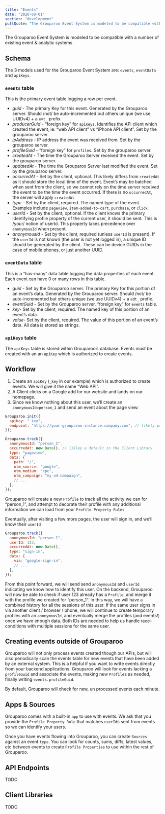 ```yaml
---
title: "Events"
date: "2020-08-01"
section: "development"
pullQuote: "The Grouparoo Event System is modeled to be compatible with a number of existing event & analytic systems."
---
```


The Grouparoo Event System is modeled to be compatible with a number of existing event & analytic systems.

## Schema

The 3 models used for the Grouparoo Event System are: `events`, `eventData` and `apiKeys`.

### `events` table

This is the primary event table logging a row per event.

- _guid_ - The primary Key for this event. Generated by the Grouparoo server. Should /not/ be auto-incremented but others unique (we use UUIDv4) + a `evt_` prefix.
- _producerGuid_ - “foreign key” for `apiKeys`. Identifies the API client which created the event, ie: “web API client” vs “iPhone API client”. Set by the grouparoo server.
- _ipAddress_ - IP address the event was received from. Set by the grouparoo server.
- _profileGuid_ - “foreign key” for `profiles`. Set by the grouparoo server.
- _createdAt_ - The time the Grouparoo Server received the event. Set by the grouparoo server.
- _updatedAt_ - The time the Grouparoo Server last modified the event. Set by the grouparoo server.
- _occurredAt_ - Set by the client, optional. This likely differs from `createdAt` as it should store the local time of the event. Event’s may be batched when sent from the client, so we cannot rely on the time server received the event to be the time the event occurred. If there is no `occurredAt`, the server will apply `createdAt`
- _type_ - Set by the client, required. The named type of the event. Examples include `pageview`, `item-added-to-cart`, `purchase`, or `click`
- _userId_ - Set by the client, optional. If the client knows the primary identifying profile property of the current user, it should be sent. This is /your/ notion of userId. This property takes precedence over `anonymousId` when present.
- _anonymousId_ - Set by the client, required (unless `userId` is present). If the `userId` is not known (the user is not yet logged in), a unique ID should be generated by the client. These can be device GUIDs in the case of mobile phones, or just another UUID.

### `eventData` table

This is a “has-many” data table logging the data properties of each event. Each event can have 0 or many rows in this table.

- _guid_ - Set by the Grouparoo server. The primary Key for this portion of an event’s data. Generated by the Grouparoo server. Should /not/ be auto-incremented but others unique (we use UUIDv4) + a `edt_` prefix.
- _eventGuid_ - Set by the Grouparoo server. “foreign key” for `events` table.
- _key_- Set by the client, required. The named key of this portion of an event’s data.
- _value_- Set by the client, required. The value of this portion of an event’s data. All data is stored as strings.

### `apiKeys` table

The `apiKeys` table is stored within Grouparoo’s database. Events must be created with an an `apiKey` which is authorized to create events.

## Workflow

1. Create an `apiKey` (`_key` in our example) which is authorized to create events. We will give it the name “Web API”.
2. A Client clicks on a Google add for our website and lands on our homepage.
3. Since we know nothing about this user, we’ll create an `anonymousId=person_1` and send an event about the page view:

```js
Grouparoo.init({
  apiKey: "_key",
  endpoint: "https://your-grouparoo-instance.company.com", // likely pre-set by the client library
});

Grouparoo.track({
  anonymousId: "person_1",
  occurredAt: new Date(), // likley a default in the Client Library
  type: "pageview",
  data: {
    path: "/",
    utm_source: "google",
    utm_medium: "cpc",
    utm_campaign: "my-ad-campaign",
    // ...
  },
});
```

Grouparoo will create a new `Profile` to track all the activity we can for “person_1”, and attempt to decorate their profile with any additional information we can load from your `Profile Property Rules`.

Eventually, after visiting a few more pages, the user will sign in, and we’ll know their `userId`

```js
Grouparoo.track({
  anonymousId: "person_1",
  userId: 123,
  occurredAt: new Date(),
  type: "sign-in",
  data: {
    via: "google-sign-in",
    // ...
  },
});
```

From this point forward, we will send send `anonymousId` and `userId` indicating we know how to identify this user. On the backend, Grouparoo will now be able to check if user 123 already has a `Profile`, and merge it with the profile we created for “person_1”. In this way, we will have a combined history for all the sessions of this user. If the same user signs in via another client / browser / phone, we will continue to create temporary profiles with an `anonymousId`, and eventually merge the profiles (and events!) once we have enough data. Both IDs are needed to help us handle race-conditions with multiple sessions for the same user.

## Creating events outside of Grouparoo

Grouparoo will not only process events created though our APIs, but will also periodically scan the events table for new events that have been added by an external system. This is a helpful if you want to write events directly from your backend applications. Grouparoo will look for events lacking a `profileGuid` and associate the events, making new `Profile`s as needed, finally writing `events.profileGuid`.

By default, Grouparoo will check for new, un processed events each minute.

## Apps & Sources

Grouparoo comes with a built-in `app` to use with events. We ask that you provide the `Profile Property Rule` that matches `userId`s sent from events so we can identify your users.

Once you have events flowing into Grouparoo, you can create `Sources` against an event `type`. You can look for counts, sums, diffs, latest values, etc between events to create `Profile Properties` to use within the rest of Grouparoo.

## API Endpoints

TODO

## Client Libraries

TODO
